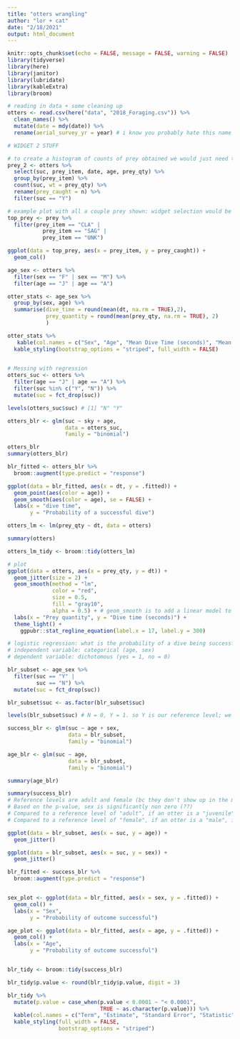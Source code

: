 ```yaml
---
title: "otters wrangling"
author: "lor + cat"
date: "2/18/2021"
output: html_document
---
```


```r
knitr::opts_chunk$set(echo = FALSE, message = FALSE, warning = FALSE)
library(tidyverse)
library(here)
library(janitor)
library(lubridate)
library(kableExtra)
library(broom)
```

```r
# reading in data + some cleaning up 
otters <- read.csv(here("data", "2018_Foraging.csv")) %>% 
  clean_names() %>% 
  mutate(date = mdy(date)) %>% 
  rename(aerial_survey_yr = year) # i know you probably hate this name LOL but i only renamed it because this is a DIFFERENT THING than the date; i was getting confused as to why the date and year columns had diff years listed so i just want to make that clear
```

```r
# WIDGET 2 STUFF

# to create a histogram of counts of prey obtained we would just need the prey item, success of dive (which indicates if dive is brought to surface or not), and prey quantity to determine the number of prey successfully caught 
prey_2 <- otters %>% 
  select(suc, prey_item, date, age, prey_qty) %>% 
  group_by(prey_item) %>% 
  count(suc, wt = prey_qty) %>% 
  rename(prey_caught = n) %>% 
  filter(suc == "Y") 

# example plot with all a couple prey shown: widget selection would be CLA, SAG, UNK
top_prey <- prey %>% 
  filter(prey_item == "CLA" |
           prey_item == "SAG" |
           prey_item == "UNK")

ggplot(data = top_prey, aes(x = prey_item, y = prey_caught)) +
  geom_col()
```


```r
age_sex <- otters %>% 
  filter(sex == "F" | sex == "M") %>% 
  filter(age == "J" | age == "A")

otter_stats <- age_sex %>% 
  group_by(sex, age) %>% 
  summarise(dive_time = round(mean(dt, na.rm = TRUE),2),
            prey_quantity = round(mean(prey_qty, na.rm = TRUE), 2) 
            )

otter_stats %>% 
   kable(col.names = c("Sex", "Age", "Mean Dive Time (seconds)", "Mean Prey Quantity")) %>% 
  kable_styling(bootstrap_options = "striped", full_width = FALSE)
  
```

```r
# Messing with regression
otters_suc <- otters %>% 
  filter(age == "J" | age == "A") %>% 
  filter(suc %in% c("Y", "N")) %>% 
  mutate(suc = fct_drop(suc))

levels(otters_suc$suc) # [1] "N" "Y"

otters_blr <- glm(suc ~ sky + age, 
                  data = otters_suc, 
                  family = "binomial")

otters_blr
summary(otters_blr)

blr_fitted <- otters_blr %>% 
  broom::augment(type.predict = "response")
```

```r
ggplot(data = blr_fitted, aes(x = dt, y = .fitted)) +
  geom_point(aes(color = age)) +
  geom_smooth(aes(color = age), se = FALSE) +
  labs(x = "dive time",
       y = "Probability of a successful dive")
```

```r
otters_lm <- lm(prey_qty ~ dt, data = otters)

summary(otters)

otters_lm_tidy <- broom::tidy(otters_lm)

# plot
ggplot(data = otters, aes(x = prey_qty, y = dt)) +
  geom_jitter(size = 2) +
  geom_smooth(method = "lm",
              color = "red",
              size = 0.5,
              fill = "gray10",
              alpha = 0.5) + # geom_smooth is to add a linear model to a scatterplot
  labs(x = "Prey quantity", y = "Dive time (seconds)") +
  theme_light() +
    ggpubr::stat_regline_equation(label.x = 17, label.y = 300)
```



```r
# logistic regression: what is the probability of a dive being successful, based on otter age and sex?
# independent variable: categorical (age, sex)
# dependent variable: dichotomous (yes = 1, no = 0)

blr_subset <- age_sex %>% 
  filter(suc == "Y" |
         suc == "N") %>% 
  mutate(suc = fct_drop(suc))

blr_subset$suc <- as.factor(blr_subset$suc)

levels(blr_subset$suc) # N = 0, Y = 1. so Y is our reference level; we will be looking at probability of a successful dive

success_blr <- glm(suc ~ age + sex,
                   data = blr_subset,
                   family = "binomial")

age_blr <- glm(suc ~ age,
                   data = blr_subset,
                   family = "binomial")

summary(age_blr)

summary(success_blr)
# Reference levels are adult and female (bc they don't show up in the model)
# Based on the p-value, sex is significantly non zero (??)
# Compared to a reference level of "adult", if an otter is a "juvenile", it is more likely to have a successful dive
# Compared to a reference level of "female", if an otter is a "male", it is less likely to have a successful dive

ggplot(data = blr_subset, aes(x = suc, y = age)) +
  geom_jitter() 

ggplot(data = blr_subset, aes(x = suc, y = sex)) +
  geom_jitter()

blr_fitted <- success_blr %>% 
  broom::augment(type.predict = "response")


sex_plot <- ggplot(data = blr_fitted, aes(x = sex, y = .fitted)) +
  geom_col() +
  labs(x = "Sex",
       y = "Probability of outcome successful")

age_plot <- ggplot(data = blr_fitted, aes(x = age, y = .fitted)) +
  geom_col() +
  labs(x = "Age",
       y = "Probability of outcome successful")


blr_tidy <- broom::tidy(success_blr)

blr_tidy$p.value <- round(blr_tidy$p.value, digit = 3)

blr_tidy %>% 
  mutate(p.value = case_when(p.value < 0.0001 ~ "< 0.0001",
                             TRUE ~ as.character(p.value))) %>% 
  kable(col.names = c("Term", "Estimate", "Standard Error", "Statistic", "P-value")) %>% 
  kable_styling(full_width = FALSE,
                bootstrap_options = "striped")

```


```r

```



